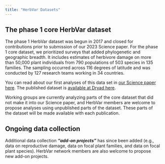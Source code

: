 ```yaml
---
title: "HerbVar Datasets"
---
```



## The phase 1 core HerbVar dataset

The phase 1 HerbVar dataset was begun in 2017 and closed for contributions prior to submission of our 2023 Science paper. For the phase 1 core dataset, we prioritized surveys that added phylogenetic and geographic breadth. It includes estimates of herbivore damage on more than 50,000 plant individuals from 790 populations of 503 species in 135 families. The sampling occurred across 116 degrees of latitude and was conducted by 127 research teams working in 34 countries. 

You can read about our first analyses of this data set in [our Science paper here](https://www.science.org/doi/10.1126/science.adh8830). The published dataset is [available at Dryad here](https://datadryad.org/stash/dataset/doi:10.5061/dryad.44j0zpckm).

Working groups are currently analyzing parts of the core dataset that did not make it into our Science paper, and HerbVar members are welcome to propose analyses using unpublished parts of the dataset. These parts of the dataset will be made available with each publication.

## Ongoing data collection

Additional data collection _**“add-on projects”**_ has since been added (e.g., data on reproductive damage, data on focal plant families, and data on focal plant species). HerbVar network members are also welcome to propose new add-on projects. 



<!-- detail the datasets in more detail....links to protocols and workflow... -->